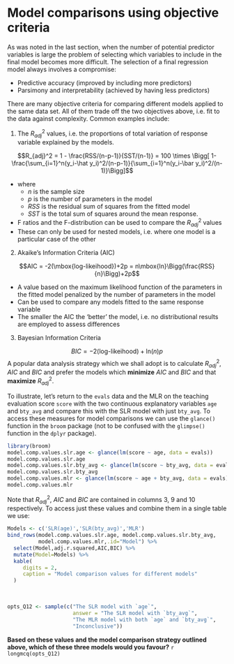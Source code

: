 # Model comparisons using objective criteria {-}

As was noted in the last section, when the number of potential predictor variables is large the problem of selecting which variables to include in the final model becomes more difficult.  The selection of a final regression model always involves a compromise:

* Predictive accuracy (improved by including more predictors)
* Parsimony and interpretability (achieved by having less predictors)


There are many objective criteria for comparing different models applied to the same data set. All of them trade off the two objectives above, i.e.  fit to the data against complexity. Common examples include:

1.  The $R^2_{adj}$ values, i.e. the proportions of total variation of response variable explained by the models.

$$R_{adj}^2 = 1 - \frac{RSS/(n-p-1)}{SST/(n-1)} = 100 \times \Bigg[ 1-\frac{\sum_{i=1}^n(y_i-\hat y_i)^2/(n-p-1)}{\sum_{i=1}^n(y_i-\bar y_i)^2/(n-1)}\Bigg]$$

  * where 
      - $n$ is the sample size
      - $p$ is the number of parameters in the model
      - $RSS$ is the residual sum of squares from the fitted model
      - $SST$ is the total sum of squares around the mean response.
  * F ratios and the F-distribution can be used to compare the $R_{adj}^2$ values
  * These can only be used for nested models, i.e. where one model is a particular case of the other

2. Akaike's Information Criteria (AIC) 

$$AIC = -2(\mbox{log-likeihood})+2p = n\mbox{ln}\Bigg(\frac{RSS}{n}\Bigg)+2p$$

  * A value based on the maximum likelihood function of the parameters in the fitted model penalized by the number of parameters in the model
  * Can be used to compare any models fitted to the same response variable 
  * The smaller the AIC the 'better' the model, i.e. no distributional results are employed to assess differences 

3. Bayesian Information Criteria 

$$BIC = -2(\mbox{log-likeihood})+\mbox{ln}(n)p$$
A popular data analysis strategy which we shall adopt is to calculate $R_{adj}^2$, $AIC$ and $BIC$ and prefer the models which **minimize** $AIC$ and $BIC$ and that **maximize** $R_{adj}^2$.

To illustrate, let's return to the `evals` data and the MLR on the teaching evaluation score `score` with the two continuous explanatory variables `age` and `bty_avg` and compare this with the SLR model with just `bty_avg`.  To access these measures for model comparisons we can use the `glance()` function in the `broom` package (not to be confused with the `glimpse()` function in the `dplyr` package).

```r
library(broom)
model.comp.values.slr.age <- glance(lm(score ~ age, data = evals))
model.comp.values.slr.age
model.comp.values.slr.bty_avg <- glance(lm(score ~ bty_avg, data = evals))
model.comp.values.slr.bty_avg
model.comp.values.mlr <- glance(lm(score ~ age + bty_avg, data = evals))
model.comp.values.mlr
```

Note that $R_{adj}^2$, $AIC$ and $BIC$ are contained in columns 3, 9 and 10 respectively.  To access just these values and combine them in a single table we use:

```r
Models <- c('SLR(age)','SLR(bty_avg)','MLR') 
bind_rows(model.comp.values.slr.age, model.comp.values.slr.bty_avg, 
          model.comp.values.mlr,.id="Model") %>%
  select(Model,adj.r.squared,AIC,BIC) %>%
  mutate(Model=Models) %>%  
  kable(
     digits = 2,
     caption = "Model comparison values for different models" 
  )
```

<br>

```r
opts_Q12 <- sample(c("The SLR model with `age`",
                     answer = "The SLR model with `bty_avg`",
                     "The MLR model with both `age` and `bty_avg`",
                     "Inconclusive"))
```

**Based on these values and the model comparison strategy outlined above, which of these three models would you favour?**
`r longmcq(opts_Q12)`

<br>
<br>


